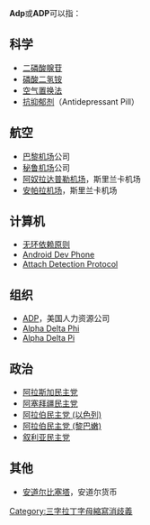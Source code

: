 {{wiktionary}}

'''Adp'''或'''ADP'''可以指：
{{TOC right}}
== 科学==
* [[二磷酸腺苷|二磷酸腺苷]]
* [[磷酸二氢铵|磷酸二氢铵]] 
* [[空气置换法|空气置换法]]
* [[抗抑郁剂|抗抑郁剂]]（Antidepressant Pill）

== 航空==
* [[巴黎机场|巴黎机场]]公司
* [[秘鲁机场|秘鲁机场]]公司
* [[阿奴拉达普勒机场|阿奴拉达普勒机场]]，斯里兰卡机场
* [[安帕拉机场|安帕拉机场]]，斯里兰卡机场

== 计算机==
* [[无环依赖原则|无环依赖原则]]
* [[Android_Dev_Phone|Android Dev Phone]]
* [[Attach_Detection_Protocol|Attach Detection Protocol]]
== 组织 ==
* [[ADP_(公司)|ADP]]，美国人力资源公司
* [[Alpha_Delta_Phi|Alpha Delta Phi]]
* [[Alpha_Delta_Pi|Alpha Delta Pi]]

==政治==
* [[阿拉斯加民主党|阿拉斯加民主党]]
* [[阿塞拜疆民主党|阿塞拜疆民主党]]
* [[阿拉伯民主党_(以色列)|阿拉伯民主党 (以色列)]]
* [[阿拉伯民主党_(黎巴嫩)|阿拉伯民主党 (黎巴嫩)]]
* [[叙利亚民主党|叙利亚民主党]]

== 其他 ==

* [[安道尔比塞塔|安道尔比塞塔]]，安道尔货币

{{Disambiguation}}

[[Category:三字拉丁字母縮寫消歧義|Category:三字拉丁字母縮寫消歧義]]